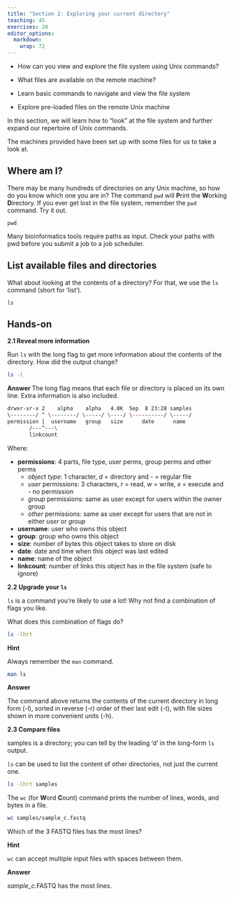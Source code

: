 ```yaml
---
title: "Section 2: Exploring your current directory"
teaching: 45
exercises: 20
editor_options: 
  markdown: 
    wrap: 72
---
```


::: questions
- How can you view and explore the file system using Unix commands?

- What files are available on the remote machine?
:::


::: objectives
- Learn basic commands to navigate and view the file system

- Explore pre-loaded files on the remote Unix machine
:::


In this section, we will learn how to “look” at the file system and further expand our repertoire of Unix commands.

The machines provided have been set up with some files for us to take a look at.

## Where am I?

There may be many hundreds of directories on any Unix machine, so how do you know which one you are in? The command `pwd` will **P**rint the **W**orking **D**irectory. If you ever get lost in the file system, remember the `pwd` command. Try it out.

``` text
pwd
```
Many bioinformatics tools require paths as input. Check your paths with pwd before you submit a job to a job scheduler.

## List available files and directories

What about looking at the contents of a directory? For that, we use the `ls` command (short for ‘list’).

``` text
ls
```

## Hands-on

:::::::::::::::::::::::::::::::::::::::: challenge
**2.1 Reveal more information**

Run `ls` with the long flag to get more information about the contents of the directory. How did the output change?

```bash
ls -l
```

:::::::::::::::::::::::: solution

**Answer**
The long flag means that each file or directory is placed on its own line. Extra information is also included.

```bash
drwxr-xr-x 2    alpha    alpha   4.0K  Sep  8 23:28 samples
\--------/ ^ \--------/ \-----/ \----/ \----------/ \-----/
permission |  username   group   size      date      name
       /---^---\
       linkcount
```
Where:

- **permissions**: 4 parts, file type, user perms, group perms and other perms
    - *object type*: 1 character, _d_ = directory and - = regular file
    - _user_ permissions: 3 characters, _r_ = read, _w_ = write, _x_ = execute and - no permission
    - _group_ permissions: same as user except for users within the owner group
    - _other_ permissions: same as user except for users that are not in either _user_ or _group_
- **username**: user who owns this object
- **group**: group who owns this object
- **size**: number of bytes this object takes to store on disk
- **date**: date and time when this object was last edited
- **name**: name of the object
- **linkcount**: number of links this object has in the file system (safe to ignore)


:::::::::::::::::::::::::

::::::::::::::::::::::::::::::::::::::::::::::::::

:::::::::::::::::::::::::::::::::::::::: challenge
**2.2 Upgrade your `ls`**

`ls` is a command you’re likely to use a lot! Why not find a combination of flags you like.

What does this combination of flags do?

```bash
ls -lhrt
```

:::::::::::::::::::::::: hint

**Hint**

Always remember the `man` command.

```bash
man ls
```

:::::::::::::::::::::::::

:::::::::::::::::::::::: solution

**Answer**

The command above returns the contents of the current directory in long form (-l), sorted in reverse (-r) order of their last edit (-t), with file sizes shown in more convenient units (-h).

:::::::::::::::::::::::::

::::::::::::::::::::::::::::::::::::::::::::::::::

:::::::::::::::::::::::::::::::::::::::: challenge
**2.3 Compare files**

samples is a directory; you can tell by the leading ‘d’ in the long-form `ls` output.

`ls` can be used to list the content of other directories, not just the current one.

```bash
ls -lhrt samples
```

The `wc` (for **W**ord **C**ount) command prints the number of lines, words, and bytes in a file.

```bash
wc samples/sample_c.fastq
```
Which of the 3 FASTQ files has the most lines?

:::::::::::::::::::::::: hint

**Hint**

`wc` can accept multiple input files with spaces between them.

:::::::::::::::::::::::::

:::::::::::::::::::::::: solution

**Answer**

_sample_c_.FASTQ has the most lines.

:::::::::::::::::::::::::

::::::::::::::::::::::::::::::::::::::::::::::::::

